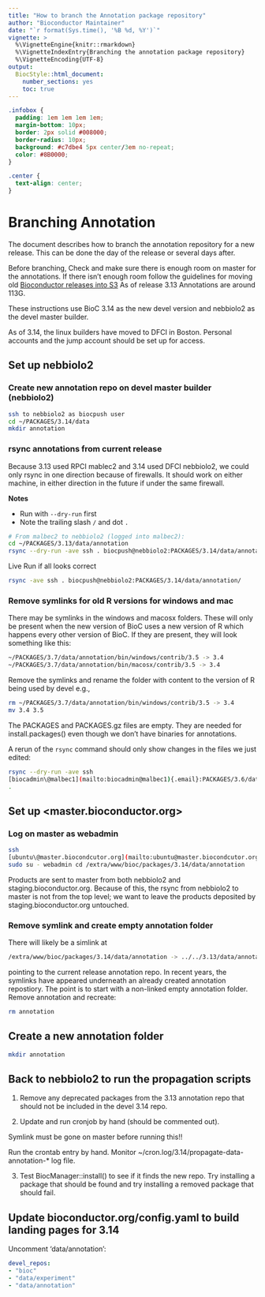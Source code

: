 ```yaml
---
title: "How to branch the Annotation package repository"
author: "Bioconductor Maintainer"
date: "`r format(Sys.time(), '%B %d, %Y')`"
vignette: >
  %\VignetteEngine{knitr::rmarkdown}
  %\VignetteIndexEntry{Branching the annotation package repository}
  %\VignetteEncoding{UTF-8}
output:
  BiocStyle::html_document:
    number_sections: yes
    toc: true
---
```


```css
.infobox {
  padding: 1em 1em 1em 1em;
  margin-bottom: 10px;
  border: 2px solid #008000;
  border-radius: 10px;
  background: #c7dbe4 5px center/3em no-repeat;
  color: #8B0000;
}

.center {
  text-align: center;
}
```


# Branching Annotation

The document describes how to branch the annotation repository for a new
release. This can be done the day of the release or several days after.

Before branching, Check and make sure there is enough room on master for the
annotations. If there isn't enough room follow the guidelines for moving old
[Bioconductor releases into
S3](https://github.com/Bioconductor/AWS_management/blob/master/docs/S3_website.md)
As of release 3.13 Annotations are around 113G.

These instructions use BioC 3.14 as the new devel version and nebbiolo2 as the
devel master builder.

As of 3.14, the linux builders have moved to DFCI in Boston. Personal accounts
and the jump account should be set up for access.

## Set up nebbiolo2

### Create new annotation repo on devel master builder (nebbiolo2)

```sh
ssh to nebbiolo2 as biocpush user
cd ~/PACKAGES/3.14/data
mkdir annotation
```

### rsync annotations from current release

Because 3.13 used RPCI mablec2 and 3.14 used DFCI nebbiolo2, we could only rsync
in one direction because of firewalls. It should work on either machine, in
either direction in the future if under the same firewall.

::: {.infobox data-latex=""}

**Notes**

* Run with `--dry-run` first
* Note the trailing slash `/` and dot `.`

:::

```sh
# From malbec2 to nebbiolo2 (logged into malbec2):
cd ~/PACKAGES/3.13/data/annotation
rsync --dry-run -ave ssh . biocpush@nebbiolo2:PACKAGES/3.14/data/annotation/
```

Live Run if all looks correct

```sh
rsync -ave ssh . biocpush@nebbiolo2:PACKAGES/3.14/data/annotation/
```

### Remove symlinks for old R versions for windows and mac

There may be symlinks in the windows and macosx folders. These will only be
present when the new version of BioC uses a new version of R which happens every
other version of BioC. If they are present, they will look something like this:

```sh
~/PACKAGES/3.7/data/annotation/bin/windows/contrib/3.5 -> 3.4
~/PACKAGES/3.7/data/annotation/bin/macosx/contrib/3.5 -> 3.4
```

Remove the symlinks and rename the folder with content to the version of R being
used by devel e.g.,

```sh
rm ~/PACKAGES/3.7/data/annotation/bin/windows/contrib/3.5 -> 3.4
mv 3.4 3.5
```

The PACKAGES and PACKAGES.gz files are empty. They are needed for
install.packages() even though we don't have binaries for annotations.

A rerun of the `rsync` command should only show changes in the files we just
edited:

```sh
rsync --dry-run -ave ssh
[biocadmin\@malbec1](mailto:biocadmin@malbec1){.email}:PACKAGES/3.6/data/annotation/
.
```

## Set up <master.bioconductor.org>

### Log on master as webadmin

```sh
ssh
[ubuntu\@master.biocondcutor.org](mailto:ubuntu@master.biocondcutor.org){.email}
sudo su - webadmin cd /extra/www/bioc/packages/3.14/data/annotation
```

Products are sent to master from both nebbiolo2 and staging.bioconductor.org.
Because of this, the rsync from nebbiolo2 to master is not from the top level;
we want to leave the products deposited by staging.bioconductor.org untouched.

### Remove symlink and create empty annotation folder

There will likely be a simlink at

```sh
/extra/www/bioc/packages/3.14/data/annotation -> ../../3.13/data/annotation
```

pointing to the current release annotation repo. In recent years, the symlinks
have appeared underneath an already created annotation repostiory. The point is
to start with a non-linked empty annotation folder. Remove annotation and
recreate:

```sh
rm annotation
```

## Create a new annotation folder

```sh
mkdir annotation
```

## Back to nebbiolo2 to run the propagation scripts

1.  Remove any deprecated packages from the 3.13 annotation repo that should not
    be included in the devel 3.14 repo.

2.  Update and run cronjob by hand (should be commented out).

::: {.infobox data-latex=""}

Symlink must be gone on master before running this!!

:::

Run the crontab entry by hand. Monitor
\~/cron.log/3.14/propagate-data-annotation-\* log file.

3.  Test BiocManager::install() to see if it finds the new repo. Try installing
    a package that should be found and try installing a removed package that
    should fail.

## Update bioconductor.org/config.yaml to build landing pages for 3.14

Uncomment 'data/annotation':

```yaml
devel_repos:
- "bioc"
- "data/experiment"
- "data/annotation"
```
